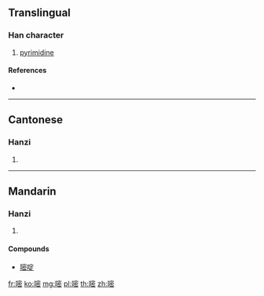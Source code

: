 ==Translingual==

===Han character===
{{Han char|rn=30|rad=口|as=11|sn=14|four=63073|canj=RJPU,XRJPU|ids=⿰口密}}

# [[pyrimidine]]

====References====
* {{Han ref|kx=0206.201|hdz=10679.070|uh=5627|ud=22055|bh=E147|bd=57671}}

----

==Cantonese==

===Hanzi===
{{yue-hanzi|jyut=[[mat6]]|y=mat6}}

# {{defn|lang=yue|sort=口11}}

----

==Mandarin==

===Hanzi===
{{cmn-hanzi|pin=[[mī]] ([[mi1]])|wg=mi<sup>1</sup>}}

# {{defn|lang=cmn|sort=口11}}

====Compounds====
* [[嘧啶]]

[[fr:嘧]]
[[ko:嘧]]
[[mg:嘧]]
[[pl:嘧]]
[[th:嘧]]
[[zh:嘧]]
